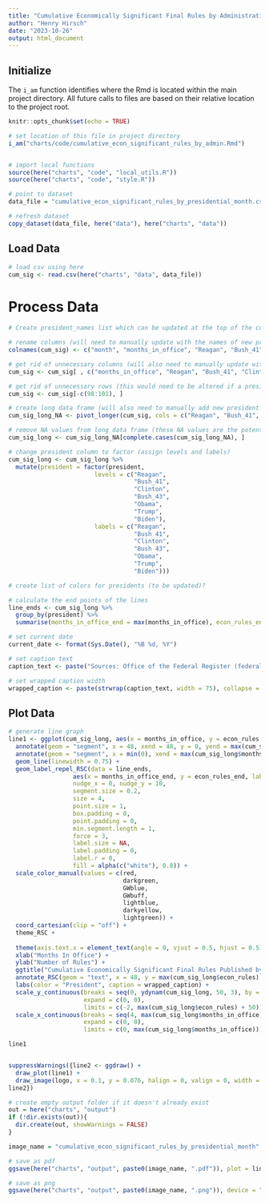 ```yaml
---
title: "Cumulative Economically Significant Final Rules by Administration"
author: "Henry Hirsch"
date: "2023-10-26"
output: html_document
---
```


## Initialize

The `i_am` function identifies where the Rmd is located within the main project directory. All future calls to files are based on their relative location to the project root.

```r
knitr::opts_chunk$set(echo = TRUE)

# set location of this file in project directory
i_am("charts/code/cumulative_econ_significant_rules_by_admin.Rmd")


# import local functions
source(here("charts", "code", "local_utils.R"))
source(here("charts", "code", "style.R"))

# point to dataset
data_file = "cumulative_econ_significant_rules_by_presidential_month.csv"

# refresh dataset
copy_dataset(data_file, here("data"), here("charts", "data"))
```

## Load Data

```r
# load csv using here
cum_sig <- read.csv(here("charts", "data", data_file))
```

# Process Data

```r
# Create president_names list which can be updated at the top of the code and then referenced later in the code as needed?

# rename columns (will need to manually update with the names of new presidents)
colnames(cum_sig) <- c("month", "months_in_office", "Reagan", "Bush_41", "Clinton", "Bush_43", "Obama", "Trump", "Biden")

# get rid of unnecessary columns (will also need to manually update with new president names here)
cum_sig <- cum_sig[ , c("months_in_office", "Reagan", "Bush_41", "Clinton", "Bush_43", "Obama", "Trump", "Biden")]

# get rid of unnecessary rows (this would need to be altered if a president served more than two terms)
cum_sig <- cum_sig[-c(98:101), ]

# create long data frame (will also need to manually add new president's names here)
cum_sig_long_NA <- pivot_longer(cum_sig, cols = c("Reagan", "Bush_41", "Clinton", "Bush_43", "Obama", "Trump", "Biden"), names_to = "president", values_to = "econ_rules")

# remove NA values from long data frame (these NA values are the potential econ_rules values for presidents who didn't/haven't yet served the maximum number of months)
cum_sig_long <- cum_sig_long_NA[complete.cases(cum_sig_long_NA), ]

# change president column to factor (assign levels and labels)
cum_sig_long <- cum_sig_long %>% 
  mutate(president = factor(president,
                        levels = c("Reagan", 
                                   "Bush_41",
                                   "Clinton", 
                                   "Bush_43",
                                   "Obama", 
                                   "Trump",
                                   "Biden"),
                        labels = c("Reagan", 
                                   "Bush 41",
                                   "Clinton", 
                                   "Bush 43",
                                   "Obama", 
                                   "Trump",
                                   "Biden")))

# create list of colors for presidents (to be updated)?
```

```r
# calculate the end points of the lines
line_ends <- cum_sig_long %>%
  group_by(president) %>%
  summarise(months_in_office_end = max(months_in_office), econ_rules_end = max(econ_rules))

# set current date
current_date <- format(Sys.Date(), "%B %d, %Y")

# set caption text
caption_text <- paste("Sources: Office of the Federal Register (federalregister.gov) for Biden administration and all subsequent administrations;\n       Office of Information and Regulatory Affairs (reginfo.gov) for all prior administrations.\n\nUpdated:", current_date)

# set wrapped caption width
wrapped_caption <- paste(strwrap(caption_text, width = 75), collapse = "\n")
```

## Plot Data



```r
# generate line graph
line1 <- ggplot(cum_sig_long, aes(x = months_in_office, y = econ_rules, color = president, group = president)) +
  annotate(geom = "segment", x = 48, xend = 48, y = 0, yend = max(cum_sig_long$econ_rules) + 10, linetype = "dashed", linewidth = 0.50, color = RSCdarkgray) +
  annotate(geom = "segment", x = min(0), xend = max(cum_sig_long$months_in_office), y = 0, yend = 0, linetype = "solid", linewidth = 1, color = RSCgray) +
  geom_line(linewidth = 0.75) +
  geom_label_repel_RSC(data = line_ends, 
                  aes(x = months_in_office_end, y = econ_rules_end, label = president),
                  nudge_x = 0, nudge_y = 10,
                  segment.size = 0.2,
                  size = 4,
                  point.size = 1,
                  box.padding = 0,
                  point.padding = 0,
                  min.segment.length = 1,
                  force = 3,
                  label.size = NA, 
                  label.padding = 0,
                  label.r = 0,
                  fill = alpha(c("white"), 0.8)) +
  scale_color_manual(values = c(red,
                                darkgreen,
                                GWblue,
                                GWbuff,
                                lightblue,
                                darkyellow,
                                lightgreen)) +
  coord_cartesian(clip = "off") +
  theme_RSC +
   
  theme(axis.text.x = element_text(angle = 0, vjust = 0.5, hjust = 0.5)) +
  xlab("Months In Office") +
  ylab("Number of Rules") +
  ggtitle("Cumulative Economically Significant Final Rules Published by Administration") +
  annotate_RSC(geom = "text", x = 48, y = max(cum_sig_long$econ_rules) + 12, label = "End of First Presidential Term", size = 4, hjust = 0, vjust = 0) +
  labs(color = "President", caption = wrapped_caption) +
  scale_y_continuous(breaks = seq(0, ydynam(cum_sig_long, 50, 3), by = 50),
                     expand = c(0, 0), 
                     limits = c(-2, max(cum_sig_long$econ_rules) + 50)) +
  scale_x_continuous(breaks = seq(4, max(cum_sig_long$months_in_office), by = 4),
                     expand = c(0, 0),
                     limits = c(0, max(cum_sig_long$months_in_office)))

line1


suppressWarnings({line2 <- ggdraw() + 
  draw_plot(line1) + 
  draw_image(logo, x = 0.1, y = 0.076, halign = 0, valign = 0, width = 0.2)
line2})

```

```r
# create empty output folder if it doesn't already exist
out = here("charts", "output")
if (!dir.exists(out)){
  dir.create(out, showWarnings = FALSE)
}

image_name = "cumulative_econ_significant_rules_by_presidential_month"

# save as pdf
ggsave(here("charts", "output", paste0(image_name, ".pdf")), plot = line2, width = 12, height = 9, dpi = 300)

# save as png
ggsave(here("charts", "output", paste0(image_name, ".png")), device = "png", plot = line2, width = 1200, height = 900, units = "px", dpi = 96, bg = "white")

```
